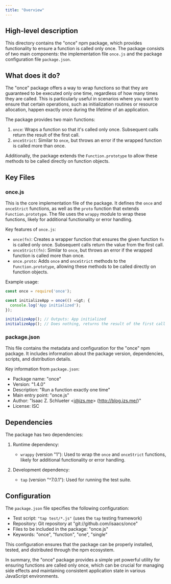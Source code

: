 ```yaml
---
title: "Overview"
---
```


## High-level description
This directory contains the "once" npm package, which provides functionality to ensure a function is called only once. The package consists of two main components: the implementation file `once.js` and the package configuration file `package.json`.

## What does it do?
The "once" package offers a way to wrap functions so that they are guaranteed to be executed only one time, regardless of how many times they are called. This is particularly useful in scenarios where you want to ensure that certain operations, such as initialization routines or resource allocation, happen exactly once during the lifetime of an application.

The package provides two main functions:
1. `once`: Wraps a function so that it's called only once. Subsequent calls return the result of the first call.
2. `onceStrict`: Similar to `once`, but throws an error if the wrapped function is called more than once.

Additionally, the package extends the `Function.prototype` to allow these methods to be called directly on function objects.

## Key Files

### once.js
This is the core implementation file of the package. It defines the `once` and `onceStrict` functions, as well as the `proto` function that extends `Function.prototype`. The file uses the `wrappy` module to wrap these functions, likely for additional functionality or error handling.

Key features of `once.js`:
- `once(fn)`: Creates a wrapper function that ensures the given function `fn` is called only once. Subsequent calls return the value from the first call.
- `onceStrict(fn)`: Similar to `once`, but throws an error if the wrapped function is called more than once.
- `once.proto`: Adds `once` and `onceStrict` methods to the `Function.prototype`, allowing these methods to be called directly on function objects.

Example usage:
```javascript
const once = require('once');

const initializeApp = once(() =&gt; {
  console.log('App initialized');
});

initializeApp(); // Outputs: App initialized
initializeApp(); // Does nothing, returns the result of the first call
```

### package.json
This file contains the metadata and configuration for the "once" npm package. It includes information about the package version, dependencies, scripts, and distribution details.

Key information from `package.json`:
- Package name: "once"
- Version: "1.4.0"
- Description: "Run a function exactly one time"
- Main entry point: "once.js"
- Author: "Isaac Z. Schlueter &lt;i@izs.me&gt; (http://blog.izs.me/)"
- License: ISC

## Dependencies
The package has two dependencies:

1. Runtime dependency:
   - `wrappy` (version "1"): Used to wrap the `once` and `onceStrict` functions, likely for additional functionality or error handling.

2. Development dependency:
   - `tap` (version "^7.0.1"): Used for running the test suite.

## Configuration
The `package.json` file specifies the following configuration:

- Test script: `"tap test/*.js"` (uses the `tap` testing framework)
- Repository: Git repository at "git://github.com/isaacs/once"
- Files to be included in the package: "once.js"
- Keywords: "once", "function", "one", "single"

This configuration ensures that the package can be properly installed, tested, and distributed through the npm ecosystem.

In summary, the "once" package provides a simple yet powerful utility for ensuring functions are called only once, which can be crucial for managing side effects and maintaining consistent application state in various JavaScript environments.